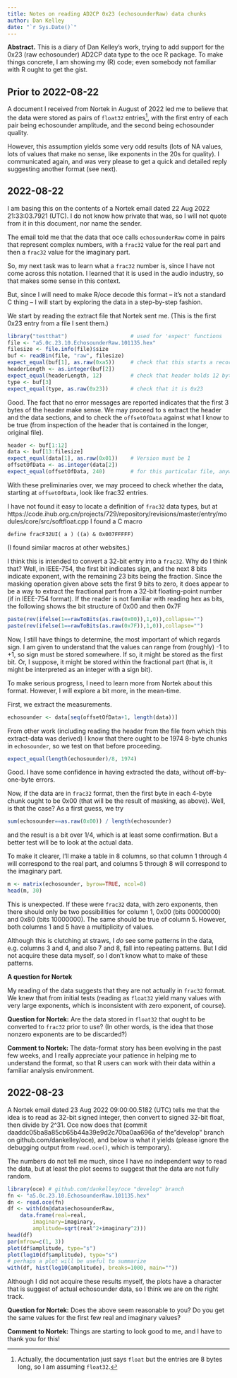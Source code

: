 ```yaml
---
title: Notes on reading AD2CP 0x23 (echosounderRaw) data chunks
author: Dan Kelley
date: "`r Sys.Date()`"
---
```


**Abstract.** This is a diary of Dan Kelley's work, trying to add support for
the 0x23 (raw echosounder) AD2CP data type to the oce R package. To make things
concrete, I am showing my (R) code; even somebody not familiar with R ought to
get the gist.

## Prior to 2022-08-22

A document I received from Nortek in August of 2022 led me to believe that the
data were stored as pairs of `float32` entries^[Actually, the documentation
just says `float` but the entries are 8 bytes long, so I am assuming
`float32`.], with the first entry of each pair being echosounder amplitude, and
the second being echosounder quality.

However, this assumption yields some very odd results (lots of NA values, lots
of values that make no sense, like exponents in the 20s for quality).  I
communicated again, and was very please to get a quick and detailed reply
suggesting another format (see next).

## 2022-08-22

I am basing this on the contents of a Nortek email dated 22 Aug 2022
21:33:03.7921 (UTC).  I do not know how private that was, so I will not quote
from it in this document, nor name the sender.

The email told me that the data that oce calls `echosounderRaw` come in pairs
that represent complex numbers, with a `frac32` value for the real part and
then a `frac32` value for the imaginary part.

So, my next task was to learn what a `frac32` number is, since I have not come
across this notation.  I learned that it is used in the audio industry, so that
makes some sense in this context.

But, since I will need to make R/oce decode this format -- it's not a standard
C thing -- I will start by exploring the data in a step-by-step fashion.

We start by reading the extract file that Nortek sent me.  (This is the first
0x23 entry from a file I sent them.)

```r
library("testthat")                    # used for 'expect' functions
file <- "a5.0c.23.10.EchosounderRaw.101135.hex"
filesize <- file.info(file)$size
buf <- readBin(file, "raw", filesize)
expect_equal(buf[1], as.raw(0xa5))     # check that this starts a record
headerLength <- as.integer(buf[2])
expect_equal(headerLength, 12)         # check that header holds 12 bytes
type <- buf[3]
expect_equal(type, as.raw(0x23))       # check that it is 0x23
```

Good. The fact that no error messages are reported indicates that the first 3
bytes of the header make sense.  We may proceed to s extract the header and the
data sections, and to check the `offsetOfData` against what I know to be true
(from inspection of the header that is contained in the longer, original file).

```r
header <- buf[1:12]
data <- buf[13:filesize]
expect_equal(data[1], as.raw(0x01))    # Version must be 1
offsetOfData <- as.integer(data[2])
expect_equal(offsetOfData, 240)        # for this particular file, anyway
```

With these preliminaries over, we may proceed to check whether the data,
starting at `offsetOfData`, look like frac32 entries.

I have not found it easy to locate a definition of `frac32` data types, but at
https://code.ihub.org.cn/projects/729/repository/revisions/master/entry/modules/core/src/softfloat.cpp
I found a C macro
```
define fracF32UI( a ) ((a) & 0x007FFFFF)
```
(I found similar macros at other websites.)

I think this is intended to convert a 32-bit entry into a `frac32`.  Why do I
think that?  Well, in IEEE-754, the first bit indicates sign, and the next 8
bits indicate exponent, with the remaining 23 bits being the fraction. Since
the masking operation given above sets the first 9 bits to zero, it does appear
to be a way to extract the fractional part from a 32-bit floating-point number
(if in IEEE-754 format).  If the reader is not familiar with reading hex as
bits, the following shows the bit structure of 0x00 and then 0x7F
```r
paste(rev(ifelse(1==rawToBits(as.raw(0x00)),1,0)),collapse="")
paste(rev(ifelse(1==rawToBits(as.raw(0x7F)),1,0)),collapse="")
```

Now, I still have things to determine, the most important of which regards
sign.  I am given to understand that the values can range from (roughly) -1 to
+1, so sign must be stored somewhere. If so, it might be stored as the first
bit.  Or, I suppose, it might be stored within the fractional part (that is, it
might be interpreted as an integer with a sign bit).

To make serious progress, I need to learn more from Nortek about this format.
However, I will explore a bit more, in the mean-time.

First, we extract the measurements.
```r
echosounder <- data[seq(offsetOfData+1, length(data))]
```
From other work (including reading the header from the file from which this
extract-data was derived) I know that there ought to be 1974 8-byte chunks in
`echosounder`, so we test on that before proceeding.
```r
expect_equal(length(echosounder)/8, 1974)
```

Good.  I have some confidence in having extracted the data, without
off-by-one-byte errors.

Now, if the data are in `frac32` format, then the first byte in each 4-byte
chunk ought to be 0x00 (that will be the result of masking, as above).  Well,
is that the case?  As a first guess, we try
```r
sum(echosounder==as.raw(0x00)) / length(echosounder)
```
and the result is a bit over 1/4, which is at least some confirmation.  But
a better test will be to look at the actual data.

To make it clearer, I'll make a table in 8 columns, so that column 1 through 4
will correspond to the real part, and columns 5 through 8 will correspond to
the imaginary part.

```r
m <- matrix(echosounder, byrow=TRUE, ncol=8)
head(m, 30)
```

This is unexpected.  If these were `frac32` data, with zero exponents, then
there should only be two possibilities for column 1, 0x00 (bits 00000000) and
0x80 (bits 10000000).  The same should be true of column 5. However, both
columns 1 and 5 have a multiplicity of values.

Although this is clutching at straws, I *do* see some patterns in the data,
e.g. columns 3 and 4, and also 7 and 8, fall into repeating patterns. But I did
not acquire these data myself, so I don't know what to make of these patterns.

**A question for Nortek**

My reading of the data suggests that they are not actually in `frac32` format.
We knew that from initial tests (reading as `float32` yield many values with very
large exponents, which is inconsistent with zero exponent, of course).

**Question for Nortek:** Are the data stored in `float32` that ought to be
converted to `frac32` prior to use?  (In other words, is the idea that those
nonzero exponents are to be discarded?)

**Comment to Nortek:** The data-format story has been evolving in the past few
weeks, and I really appreciate your patience in helping me to understand the
format, so that R users can work with their data within a familiar analysis
environment.


## 2022-08-23

A Nortek email dated 23 Aug 2022 09:00:00.5182 (UTC) tells me that the idea is
to read as 32-bit signed integer, then convert to signed 32-bit float, then
divide by 2^31.  Oce now does that (commit
daaddc05ba8a85cb65b44a39e9d2c70ba0aa696a of the"develop" branch on
github.com/dankelley/oce), and below is what it yields (please ignore the
debugging output from `read.oce()`, which is temporary).

The numbers do not tell me much, since I have no independent way to read the
data, but at least the plot seems to suggest that the data are not fully random.


```r
library(oce) # github.com/dankelley/oce "develop" branch
fn <- "a5.0c.23.10.EchosounderRaw.101135.hex"
dn <- read.oce(fn)
df <- with(dn@data$echosounderRaw,
    data.frame(real=real,
        imaginary=imaginary,
        amplitude=sqrt(real^2+imaginary^2)))
head(df)
par(mfrow=c(1, 3))
plot(df$amplitude, type="s")
plot(log10(df$amplitude), type="s")
# perhaps a plot will be useful to summarize
with(df, hist(log10(amplitude), breaks=1000, main=""))
```

Although I did not acquire these results myself, the plots have a character
that is suggest of actual echosounder data, so I think we are on the right
track.

**Question for Nortek:** Does the above seem reasonable to you? Do you get the
same values for the first few real and imaginary values?

**Comment to Nortek:** Things are starting to look good to me, and I have to
thank you for this!


